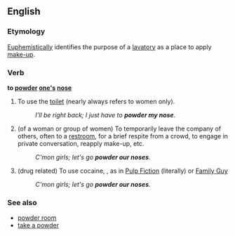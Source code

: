 ==English==

===Etymology===
[[euphemism|Euphemistically]] identifies the purpose of a [[lavatory]] as a place to apply [[makeup|make-up]].

===Verb===
'''to [[powder]] [[one's]] [[nose]]''' 

# {{euphemism}} To use the [[toilet]] (nearly always refers to women only).
#:''I'll be right back; I just have to '''powder my nose'''''.
# (of a woman or group of women) To temporarily leave the company of others, often to a [[restroom]], for a brief respite from a crowd, to engage in private conversation, reapply make-up, etc.
#:''C'mon girls; let's go '''powder our noses'''''.
# (drug related)  To use cocaine, , as in [[Pulp Fiction]] (literally) or [[Family Guy]]
#:''C'mon girls; let's go '''powder our noses'''''.

===See also===
*[[powder room]]
*[[take a powder]]